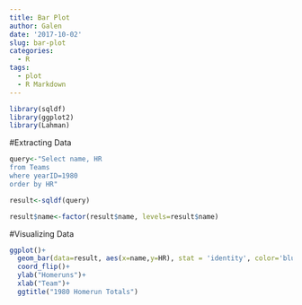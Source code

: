 ```yaml
---
title: Bar Plot
author: Galen
date: '2017-10-02'
slug: bar-plot
categories:
  - R
tags:
  - plot
  - R Markdown
---
```

```r
library(sqldf)
library(ggplot2)
library(Lahman)
```



#Extracting Data

```r
query<-"Select name, HR
from Teams 
where yearID=1980
order by HR"

result<-sqldf(query)

result$name<-factor(result$name, levels=result$name)

```



#Visualizing Data
  
```r
ggplot()+
  geom_bar(data=result, aes(x=name,y=HR), stat = 'identity', color='blue', fill='white')+
  coord_flip()+
  ylab("Homeruns")+
  xlab("Team")+
  ggtitle("1980 Homerun Totals")
```

